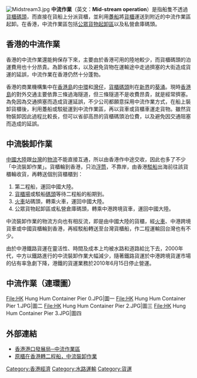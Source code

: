 [[File:Midstream3.jpg|thumb]]
'''中流作業'''（英文：'''Mid-stream operation'''）是指船隻不透過[[貨櫃碼頭|貨櫃碼頭]]，而直接在貨船上分派貨櫃，並利用[[躉船|躉船]]將[[貨櫃|貨櫃]]運送到附近的中流作業區起卸。在香港，中流作業區包括[[香港公眾貨物起卸區|公眾貨物起卸區]]以及私營倉庫碼頭。{{fact|中流作業在現時除了香港以外，基本上已經式微。}}

==香港的中流作業==
香港的中流作業還能夠保存下來，主要由於香港可用的陸地較少，而貨櫃碼頭的泊運費用也十分昂貴。為節省成本，以及避免貨物在運輸途中走過擠塞的大街造成貨運的延誤，中流作業在香港仍然十分蓬勃。

香港的商業機構集中在[[香港島|香港島]]的[[中環|中環]]和[[灣仔|灣仔]]，[[葵涌貨櫃碼頭|貨櫃碼頭]]則在[[新界|新界]]的[[葵涌|葵涌]]。現時[[香港島|香港島]]的對外交通主要依靠三條過海隧道，但三條隧道不是收費昂貴，就是經常擠塞。為免因為交通擠塞而造成貨運延誤，不少公司都願意採用中流作業方式，在船上裝卸貨櫃後，利用躉船或駁艇運到中流作業區，再以貨車或貨櫃車運走貨物。雖然貨物裝卸因此過程比較長，但可以省卻高昂的貨櫃碼頭泊位費，以及避免因交通阻塞而造成的延誤。

==中流裝卸作業==
[[中國大陸|中國大陸]]跟[[台灣|台灣]]的[[物流|物流]]不能直接互通，所以由香港作中途交收，因此也多了不少「中流裝卸作業」。貨櫃輪到香港，只泊[[浮筒|浮筒]]，不靠岸，由香港[[駁船|駁船]]出海前往該貨櫃輪收貨，再轉送個別貨櫃櫃到：
# 第二程船，運回中國大陸。
# [[貨櫃場|貨櫃場]]或駁船[[碼頭|碼頭]]等待二程船的船期到。
# [[火車|火車]]站碼頭，轉乘火車，運回中國大陸。
# 公眾貨物起卸區或私營倉庫碼頭，轉乘中港跨境貨車，運回中國大陸。

中流裝卸作業的物流方向也有相反流，即是由中國大陸的貨櫃，經[[火車|火車]]、中港跨境貨車或中國貨櫃輪到香港，再經駁船轉送至台灣貨櫃船，作二程運輸回台灣也有不少。

由於中港鐵路貨運在靈活性、時間及成本上均被水路和道路給比下去，2000年代，中方以鐵路進行的中流裝卸作業大幅減少，隨著鐵路貨運於中港跨境貨運市場的佔有率急劇下降，港鐵的貨運業務於2010年6月15日停止營運。

==中流作業（連環圖）==
<gallery>
File:HK Hung Hum Container Pier 0.JPG|圖一
File:HK Hung Hum Container Pier 1.JPG|圖二
File:HK Hung Hum Container Pier 2.JPG|圖三
File:HK Hung Hum Container Pier 3.JPG|圖四
</gallery>

==外部連結==
* [https://web.archive.org/web/20040409155336/http://www.pdc.gov.hk/chi/facilities/midstream.htm 香港港口發展局─中流作業區]
* [http://newcongress.yam.org.tw/works/TB_sail.html 原櫃在香港轉二程船，中流裝卸作業]{{Wayback|url=http://newcongress.yam.org.tw/works/TB_sail.html |date=20070820051843 }}

[[Category:香港經濟|Category:香港經濟]]
[[Category:水路運輸|Category:水路運輸]]
[[Category:貨運|Category:貨運]]